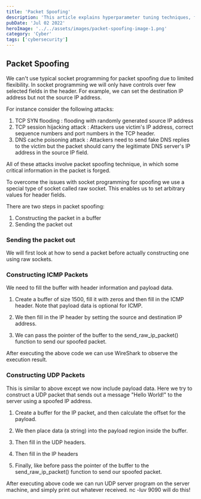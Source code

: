 ```yaml
---
title: 'Packet Spoofing'
description: 'This article explains hyperparameter tuning techniques, focusing on grid search and random search, to optimize the performance of machine learning models, especially Support Vector Machines (SVMs).'
pubDate: 'Jul 02 2022'
heroImage: '../../assets/images/packet-spoofing-image-1.png'
category: 'Cyber'
tags: ['cybersecurity']
---
```

## Packet Spoofing
We can't use typical socket programming for packet spoofing due to limited flexibility. 
In socket programming we will only have controls over few selected fields in the header. 
For example, we can set the destination IP address but not the source IP address.

For instance consider the following attacks:

1. TCP SYN flooding : flooding with randomly generated source IP address
2. TCP session hijacking attack : Attackers use victim's IP address, correct sequence numbers and port numbers in the TCP header.
3. DNS cache poisoning attack : Attackers need to send fake DNS replies to the victim but the packet should carry the legitimate DNS server's IP address in the source IP field.

All of these attacks involve packet spoofing technique, in which some critical information in the packet is forged.

To overcome the issues with socket programming for spoofing we use a special type of socket called raw socket. This enables us to set arbitrary values for header fields.

There are two steps in packet spoofing:

1. Constructing the packet in a buffer
2. Sending the packet out

### Sending the packet out
We will first look at how to send a packet before actually constructing one using raw sockets.

### Constructing ICMP Packets
We need to fill the buffer with header information and payload data.

1. Create a buffer of size 1500, fill it with zeros and then fill in the ICMP header. Note that payload data is optional for ICMP.


2. We then fill in the IP header by setting the source and destination IP address.


3. We can pass the pointer of the buffer to the send_raw_ip_packet() function to send our spoofed packet.

After executing the above code we can use WireShark to observe the execution result.

### Constructing UDP Packets
This is similar to above except we now include payload data. Here we try to construct a UDP packet that sends out a message "Hello World!" to the server using a spoofed IP address.


1. Create a buffer for the IP packet, and then calculate the offset for the payload.


2. We then place data (a string) into the payload region inside the buffer.

3. Then fill in the UDP headers.


4. Then fill in the IP headers


5. Finally, like before pass the pointer of the buffer to the send_raw_ip_packet() function to send our spoofed packet.

After executing above code we can run UDP server program on the server machine, and simply print out whatever received. nc -luv 9090 will do this!
